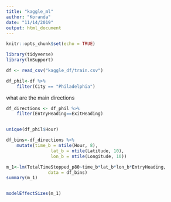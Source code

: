 ---
title: "kaggle_ml"
author: "Koranda"
date: "11/14/2019"
output: html_document
---

```{r setup, include=FALSE}
knitr::opts_chunk$set(echo = TRUE)

library(tidyverse)
library(lmSupport)
```


```{r}
df <- read_csv("kaggle_df/train.csv")

df_phil<-df %>% 
	filter(City == "Philadelphia")


```


what are the main directions

```{r}
df_directions <- df_phil %>% 
	filter(EntryHeading==ExitHeading) 


unique(df_phil$Hour)


```


```{r}
df_bins<-df_directions %>% 
	mutate(time_b = ntile(Hour, 8),
				 lat_b = ntile(Latitude, 10), 
				 lon_b = ntile(Longitude, 10)) 

```


```{r}
m_1<-lm(TotalTimeStopped_p80~time_b*lat_b*lon_b*EntryHeading, 
				data = df_bins)
summary(m_1)


modelEffectSizes(m_1)

```

